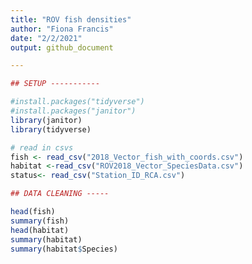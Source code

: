 ```yaml
---
title: "ROV fish densities"
author: "Fiona Francis"
date: "2/2/2021"
output: github_document

---
```


```r

## SETUP -----------

#install.packages("tidyverse")
#install.packages("janitor")
library(janitor)
library(tidyverse)

# read in csvs
fish <- read_csv("2018_Vector_fish_with_coords.csv")
habitat <-read_csv("ROV2018_Vector_SpeciesData.csv")
status<- read_csv("Station_ID_RCA.csv")

## DATA CLEANING -----

head(fish)
summary(fish)
head(habitat)
summary(habitat)
summary(habitat$Species)

```

